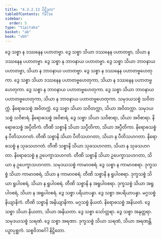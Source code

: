 ```yaml
---
title: "4.3.2.13 ပိဋ္ဌိဒုက"
tableOfContents: false
sidebar:
  order: 5
type: "tipitaka"
basket: "ab"
book: "vbh"
---
```



<DynamicBreadcrumb />

<Paragraph number="855" book="vbh">
ဒွေ သစ္စာ န ဒဿနေန ပဟာတဗ္ဗာ. ဒွေ သစ္စာ သိယာ ဒဿနေန ပဟာတဗ္ဗာ, သိယာ န ဒဿနေန ပဟာတဗ္ဗာ. ဒွေ သစ္စာ န ဘာဝနာယ ပဟာတဗ္ဗာ. ဒွေ သစ္စာ သိယာ ဘာဝနာယ ပဟာတဗ္ဗာ, သိယာ န ဘာဝနာယ ပဟာတဗ္ဗာ. ဒွေ သစ္စာ န ဒဿနေန ပဟာတဗ္ဗဟေတုကာ. ဒွေ သစ္စာ သိယာ ဒဿနေန ပဟာတဗ္ဗဟေတုကာ, သိယာ န ဒဿနေန ပဟာတဗ္ဗဟေတုကာ. ဒွေ သစ္စာ န ဘာဝနာယ ပဟာတဗ္ဗဟေတုကာ. ဒွေ သစ္စာ သိယာ ဘာဝနာယ ပဟာတဗ္ဗဟေတုကာ, သိယာ န ဘာဝနာယ ပဟာတဗ္ဗဟေတုကာ. သမုဒယသစ္စံ သဝိတက္ကံ. နိရောဓသစ္စံ အဝိတက္ကံ. ဒွေ သစ္စာ သိယာ သဝိတက္ကာ, သိယာ အဝိတက္ကာ. သမုဒယသစ္စံ သဝိစာရံ. နိရောဓသစ္စံ အဝိစာရံ. ဒွေ သစ္စာ သိယာ သဝိစာရာ, သိယာ အဝိစာရာ. နိရောဓသစ္စံ အပ္ပီတိကံ. တီဏိ သစ္စာနိ သိယာ သပ္ပီတိကာ, သိယာ အပ္ပီတိကာ. နိရောဓသစ္စံ န ပီတိသဟဂတံ. တီဏိ သစ္စာနိ သိယာ ပီတိသဟဂတာ, သိယာ န ပီတိသဟဂတာ. နိရောဓသစ္စံ န သုခသဟဂတံ. တီဏိ သစ္စာနိ သိယာ သုခသဟဂတာ, သိယာ န သုခသဟဂတာ. နိရောဓသစ္စံ န ဥပေက္ခာသဟဂတံ. တီဏိ သစ္စာနိ သိယာ ဥပေက္ခာသဟဂတာ, သိယာ န ဥပေက္ခာသဟဂတာ.
</Paragraph>

<Paragraph number="856" book="vbh">
သမုဒယသစ္စံ ကာမာဝစရံ. ဒွေ သစ္စာ န ကာမာဝစရာ. ဒုက္ခသစ္စံ သိယာ ကာမာဝစရံ, သိယာ န ကာမာဝစရံ. တီဏိ သစ္စာနိ န ရူပါဝစရာ. ဒုက္ခသစ္စံ သိယာ ရူပါဝစရံ, သိယာ န ရူပါဝစရံ. တီဏိ သစ္စာနိ န အရူပါဝစရာ. ဒုက္ခသစ္စံ သိယာ အရူပါဝစရံ, သိယာ န အရူပါဝစရံ. ဒွေ သစ္စာ ပရိယာပန္နာ. ဒွေ သစ္စာ အပရိယာပန္နာ. မဂ္ဂသစ္စံ နိယျာနိကံ. တီဏိ သစ္စာနိ အနိယျာနိကာ. မဂ္ဂသစ္စံ နိယတံ. နိရောဓသစ္စံ အနိယတံ. ဒွေ သစ္စာ သိယာ နိယတာ, သိယာ အနိယတာ. ဒွေ သစ္စာ သော်တ္တရာ. ဒွေ သစ္စာ အနုတ္တရာ. သမုဒယသစ္စံ သရဏံ. ဒွေ သစ္စာ အရဏာ. ဒုက္ခသစ္စံ သိယာ သရဏံ, သိယာ အရဏန္တိ.

</Paragraph>

<Paragraph number="857" type="center" book="vbh">
ပဉှာပုစ္ဆကံ.



</Paragraph>

<Paragraph number="858" type="center" book="vbh">
သစ္စဝိဘင်္ဂေါ နိဋ္ဌိတော.
</Paragraph>